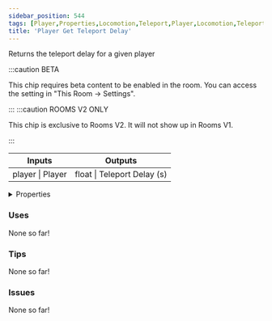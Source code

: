 ```yaml
---
sidebar_position: 544
tags: [Player,Properties,Locomotion,Teleport,Player,Locomotion,Teleport]
title: 'Player Get Teleport Delay'
---
```


Returns the teleport delay for a given player

:::caution BETA

This chip requires beta content to be enabled in the room. You can access the setting in "This Room -> Settings".

:::
:::caution ROOMS V2 ONLY

This chip is exclusive to Rooms V2. It will not show up in Rooms V1.

:::


<IChip uuid="aa63bd19-b0a1-441f-8d69-71591d9007b9"/>

<table><thead><tr><th>Inputs</th><th>Outputs</th></tr></thead><tbody><tr><td>player | Player</td><td>float | Teleport Delay (s)</td></tr></tbody></table>

<details>
  <summary>Properties</summary>
  <div>
    <div>
    <table>
      <tbody>
        <tr>
          <td>Is beta required?</td>
          <td>Yes</td>
        </tr>
        <tr>
          <td>Is chip a trolling risk?</td>
          <td>No</td>
        </tr>
        <tr>
          <td>Is chip a role assignment risk?</td>
          <td>No</td>
        </tr>
        <tr>
          <td>Chip UUID</td>
          <td>aa63bd19-b0a1-441f-8d69-71591d9007b9</td>
        </tr>
        <tr>
          <td>Room availability</td>
          <td>Rooms V2 only</td>
        </tr>
      </tbody>
    </table>
    </div>
  </div>
</details>

### Uses

None so far!

### Tips

None so far!

### Issues

None so far!